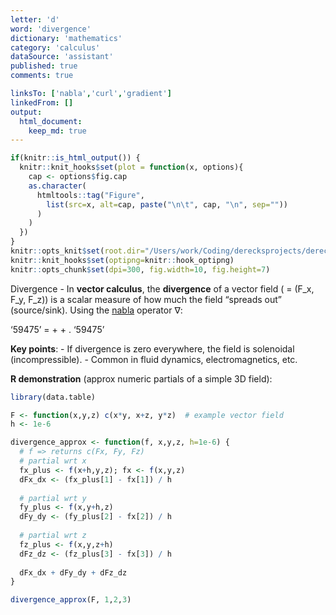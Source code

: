 ```yaml
---
letter: 'd'
word: 'divergence'
dictionary: 'mathematics'
category: 'calculus'
dataSource: 'assistant'
published: true
comments: true

linksTo: ['nabla','curl','gradient']
linkedFrom: []
output:
  html_document:
    keep_md: true
---
```


```r
if(knitr::is_html_output()) {
  knitr::knit_hooks$set(plot = function(x, options){
    cap <- options$fig.cap
    as.character(
      htmltools::tag("Figure",
        list(src=x, alt=cap, paste("\n\t", cap, "\n", sep=""))
      )
    )
  })
}
knitr::opts_knit$set(root.dir="/Users/work/Coding/derecksprojects/derecksnotes.com-playground/derecksnotes.com/client/src/app/dictionaries/mathematics/definitions")
knitr::knit_hooks$set(optipng=knitr::hook_optipng)
knitr::opts_chunk$set(dpi=300, fig.width=10, fig.height=7)
```

<a id="divergence">Divergence</a> - In **vector calculus**, the **divergence** of a vector field \(\mathbf{F} = (F_x, F_y, F_z)\) is a scalar measure of how much the field “spreads out” (source/sink). Using the [nabla](#nabla) operator ∇:

'59475'
\nabla \cdot \mathbf{F} = \frac{\partial F_x}{\partial x} + \frac{\partial F_y}{\partial y} + \frac{\partial F_z}{\partial z}.
'59475'

**Key points**:
- If divergence is zero everywhere, the field is solenoidal (incompressible).
- Common in fluid dynamics, electromagnetics, etc.

**R demonstration** (approx numeric partials of a simple 3D field):

```r
library(data.table)

F <- function(x,y,z) c(x*y, x+z, y*z)  # example vector field
h <- 1e-6

divergence_approx <- function(f, x,y,z, h=1e-6) {
  # f => returns c(Fx, Fy, Fz)
  # partial wrt x
  fx_plus <- f(x+h,y,z); fx <- f(x,y,z)
  dFx_dx <- (fx_plus[1] - fx[1]) / h
  
  # partial wrt y
  fy_plus <- f(x,y+h,z)
  dFy_dy <- (fy_plus[2] - fx[2]) / h
  
  # partial wrt z
  fz_plus <- f(x,y,z+h)
  dFz_dz <- (fz_plus[3] - fx[3]) / h
  
  dFx_dx + dFy_dy + dFz_dz
}

divergence_approx(F, 1,2,3)
```
